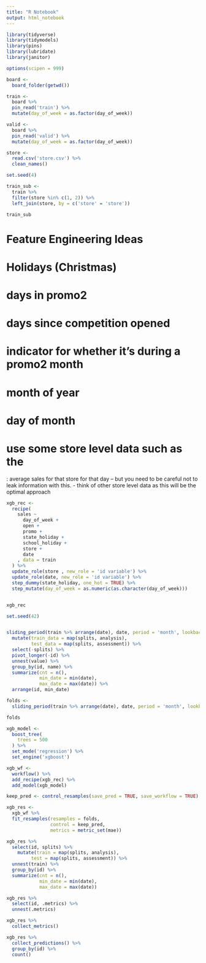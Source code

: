 ```yaml
---
title: "R Notebook"
output: html_notebook
---
```


```r
library(tidyverse)
library(tidymodels)
library(pins)
library(lubridate)
library(janitor)

options(scipen = 999)
```

```r
board <-
  board_folder(getwd())

train <- 
  board %>% 
  pin_read('train') %>% 
  mutate(day_of_week = as.factor(day_of_week))

valid <-
  board %>% 
  pin_read('valid') %>% 
  mutate(day_of_week = as.factor(day_of_week))

store <- 
  read.csv('store.csv') %>% 
  clean_names()
```


```r
set.seed(4)

train_sub <-
  train %>% 
  filter(store %in% c(1, 2)) %>% 
  left_join(store, by = c('store' = 'store'))

train_sub
```

# Feature Engineering Ideas
# Holidays (Christmas)
# days in promo2
# days since competition opened
# indicator for whether it's during a promo2 month
# month of year
# day of month
# use some store level data such as the
  : average sales for that store for that day -- but you need to be careful not to leak information with this.
  - think of other store level data as this will be the optimal approach

```r
xgb_rec <-
  recipe(
    sales ~
      day_of_week +
      open +
      promo +
      state_holiday +
      school_holiday +
      store +
      date
    , data = train
  ) %>% 
  update_role(store , new_role = 'id variable') %>% 
  update_role(date, new_role = 'id variable') %>% 
  step_dummy(state_holiday, one_hot = TRUE) %>% 
  step_mutate(day_of_week = as.numeric(as.character(day_of_week)))


xgb_rec

```
```r
set.seed(42)


sliding_period(train %>% arrange(date), date, period = 'month', lookback = Inf, assess_stop = 2, every = 4, complete = TRUE) %>% 
  mutate(train_data = map(splits, analysis),
         test_data = map(splits, assessment)) %>% 
  select(-splits) %>% 
  pivot_longer(-id) %>% 
  unnest(value) %>% 
  group_by(id, name) %>% 
  summarize(cnt = n(),
            min_date = min(date),
            max_date = max(date)) %>% 
  arrange(id, min_date)

```


```r
folds <- 
  sliding_period(train %>% arrange(date), date, period = 'month', lookback = Inf, assess_stop = 2, every = 4)

folds
```


```r
xgb_model <-
  boost_tree(
    trees = 500
  ) %>% 
  set_mode('regression') %>% 
  set_engine('xgboost')

xgb_wf <-
  workflow() %>% 
  add_recipe(xgb_rec) %>% 
  add_model(xgb_model)

keep_pred <- control_resamples(save_pred = TRUE, save_workflow = TRUE) 

xgb_res <-
  xgb_wf %>% 
  fit_resamples(resamples = folds,
                control = keep_pred,
                metrics = metric_set(mae))


```

```r
xgb_res %>% 
  select(id, splits) %>% 
    mutate(train = map(splits, analysis),
         test = map(splits, assessment)) %>% 
  unnest(train) %>% 
  group_by(id) %>% 
  summarize(cnt = n(),
            min_date = min(date),
            max_date = max(date))
```

```r
xgb_res %>% 
  select(id, .metrics) %>% 
  unnest(.metrics)
```


```r
xgb_res %>% 
  collect_metrics()
```

```r
xgb_res %>% 
  collect_predictions() %>% 
  group_by(id) %>% 
  count()
```




